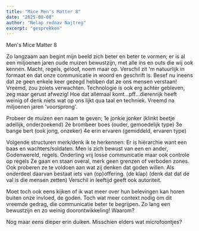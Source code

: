 ```yaml
---
title: "Mice Men's Matter 8"
date: "2025-08-08"
author: "Nelap rednav Najtreg"
excerpt: "gesprekken"
---
```

Men's Mice Matter 8

Zo langzaam aan begint mijn beeld zich beter en beter te vormen; er is al een miljoenen jaren oude muizen bewustzijn, met alle ins en outs die wij ook kennen. Macht, regels, geloof, noem maar op. Verschil zit 'm natuurlijk in formaat en dat onze communicatie in woord en geschrift is. Besef nu ineens dat ze geen enkele keer gezegd hebben dat ze ons mensen verstaan! Vreemd, zou zoiets verwachten. Technologie is ook erg achter gebleven, zeg maar gerust afwezig! Hoe dat allemaal komt...pff...dierenrijk heeft weinig of denk niets wat op ons lijkt qua taal en techniek. Vreemd na miljoenen jaren 'voorsprong'.

Probeer de muizen een naam te geven;
1e jonkie jonker (klinkt beetje adellijk, onderzoekend)
2e brombeer boes (ouder, gemoedelijk type)
3e bange bert (ook jong, onzeker)
4e erin ervaren (gemiddeld, ervaren type)

Volgende structuren merk/denk ik te herkennen:
Er is hiërarchie want een baas en wachters/soldaten.
Men is zich bewust van een en ander, Godenwereld, regels.
Onderling vrij losse communicatie maar ook controle op regels
Ze gaan en staan overal, merk geen grenzen of verboden zones.
Ook proberen ze te voldoen aan wat zij denken dat goden willen.
Als onderdeel daarvan bestaat iets van (op)offering. (de klap)
(denk dat dat de val is die mensen zetten)
Verschil in leeftijd geeft ook autoriteit.

Moet toch ook eens kijken of ik wat meer over hun belevingen kan horen buiten onze invloed, de goden. Toch wat meer context nodig om dit vreemde gedrag, die communicatie beter te begrijpen. Zo lang een bewustzijn en zo weinig doorontwikkeling! Waarom?

Nog maar eens dieper erin duiken. Misschien elders wat microfoontjes?
